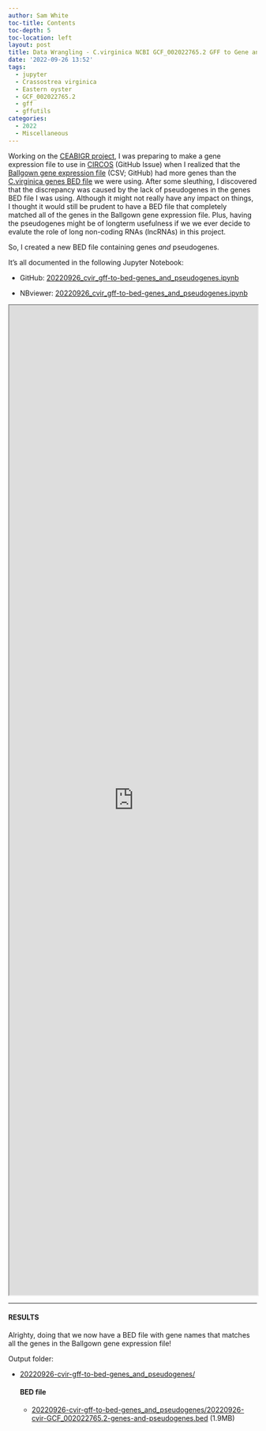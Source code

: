 ```yaml
---
author: Sam White
toc-title: Contents
toc-depth: 5
toc-location: left
layout: post
title: Data Wrangling - C.virginica NCBI GCF_002022765.2 GFF to Gene and Pseudogene Combined BED File
date: '2022-09-26 13:52'
tags: 
  - jupyter
  - Crassostrea virginica
  - Eastern oyster
  - GCF_002022765.2
  - gff
  - gffutils
categories: 
  - 2022
  - Miscellaneous
---
```

Working on the [CEABIGR project](https://github.com/sr320/ceabigr), I was preparing to make a gene expression file to use in [CIRCOS](https://github.com/sr320/ceabigr/issues/70) (GitHub Issue) when I realized that the [Ballgown gene expression file](https://github.com/epigeneticstoocean/2018_L18-adult-methylation/blob/main/data/whole_gx_table.csv) (CSV; GitHub) had more genes than the [C.virginica genes BED file](https://eagle.fish.washington.edu/Cvirg_tracks/C_virginica-3.0_Gnomon_genes.bed) we were using. After some sleuthing, I discovered that the discrepancy was caused by the lack of pseudogenes in the genes BED file I was using. Although it might not really have any impact on things, I thought it would still be prudent to have a BED file that completely matched all of the genes in the Ballgown gene expression file. Plus, having the pseudogenes might be of longterm usefulness if we we ever decide to evalute the role of long non-coding RNAs (lncRNAs) in this project.

So, I created a new BED file containing genes _and_ pseudogenes.

It's all documented in the following Jupyter Notebook:

- GitHub: [20220926_cvir_gff-to-bed-genes_and_pseudogenes.ipynb](https://github.com/RobertsLab/code/blob/master/notebooks/sam/20220926_cvir_gff-to-bed-genes_and_pseudogenes.ipynb)

- NBviewer: [20220926_cvir_gff-to-bed-genes_and_pseudogenes.ipynb](https://nbviewer.org/github/RobertsLab/code/blob/master/notebooks/sam/20220926_cvir_gff-to-bed-genes_and_pseudogenes.ipynb)


<iframe src="https://nbviewer.org/github/RobertsLab/code/blob/master/notebooks/sam/20220926_cvir_gff-to-bed-genes_and_pseudogenes.ipynb" width="100%" height="2000" scrolling="yes"></iframe>


---

#### RESULTS

Alrighty, doing that we now have a BED file with gene names that matches all the genes in the Ballgown gene expression file!

Output folder:

- [20220926-cvir-gff-to-bed-genes_and_pseudogenes/](https://gannet.fish.washington.edu/Atumefaciens/20220926-cvir-gff-to-bed-genes_and_pseudogenes/)

  #### BED file

  - [20220926-cvir-gff-to-bed-genes_and_pseudogenes/20220926-cvir-GCF_002022765.2-genes-and-pseudogenes.bed](https://gannet.fish.washington.edu/Atumefaciens/20220926-cvir-gff-to-bed-genes_and_pseudogenes/20220926-cvir-GCF_002022765.2-genes-and-pseudogenes.bed) (1.9MB)